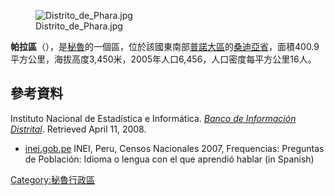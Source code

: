[[Image:Distrito_de_Phara.jpg|right]]

'''帕拉區'''（{{lang-es|Distrito de Phara}}），是[[秘魯|秘魯]]的一個區，位於該國東南部[[普諾大區|普諾大區]]的[[桑迪亞省|桑迪亞省]]，面積400.9平方公里，海拔高度3,450米，2005年人口6,456，人口密度每平方公里16人。

==參考資料==
{{es icon}} Instituto Nacional de Estadística e Informática. ''[https://web.archive.org/web/20080423164200/http://desa.inei.gob.pe/mapas/bid/ Banco de Información Distrital]''. Retrieved April 11, 2008.
*[https://web.archive.org/web/20130127005551/http://iinei.inei.gob.pe/iinei/RedatamCpv2007.asp?id=ResultadosCensales%3Fori%3DC inei.gob.pe] INEI, Peru, Censos Nacionales 2007, Frequencias: Preguntas de Población: Idioma o lengua con el que aprendió hablar (in Spanish)

{{Peru-geo-stub}}
[[Category:秘魯行政區|Category:秘魯行政區]]